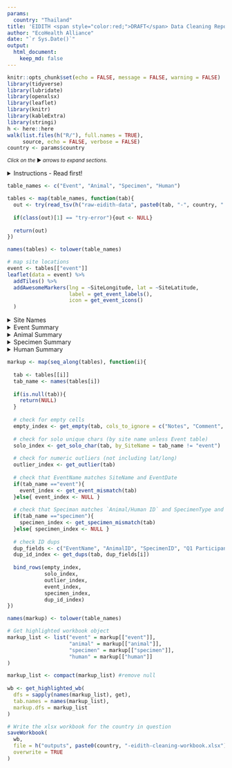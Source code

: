 ```yaml
---
params:
  country: "Thailand"
title: 'EIDITH <span style="color:red;">DRAFT</span> Data Cleaning Report: `r params$country`'
author: "EcoHealth Alliance"
date: "`r Sys.Date()`"
output:
  html_document:
    keep_md: false
---
```


```r
knitr::opts_chunk$set(echo = FALSE, message = FALSE, warning = FALSE)
library(tidyverse)
library(lubridate)
library(openxlsx)
library(leaflet) 
library(knitr)
library(kableExtra)
library(stringi)
h <- here::here
walk(list.files(h("R/"), full.names = TRUE),
     source, echo = FALSE, verbose = FALSE)
country <- params$country

```

<small>_Click on the_ ▶ _︎arrows to expand sections._</small>

<details>
<summary>Instructions - Read first!</summary>
**How to use these reports?**

Here are a few guidelines for using these reports to begin the data
cleaning process. These reports were compiled automatically and may help
identify data that are incorrect or require review. Please be aware data
must still be checked manually by a person familiar with the data who
can identify mistakes and make corrections.

Currently, the following tables are summarized: *Event, Animal, and
Specimen*. Human and module data are to be added. For each of the
existing tables, you may check your data through two mechanisms: the
summary in the html report and the associated tab in the Excel file.

**Html report:**

*Site Locations*: All of the sites your team has sampled are marked on
the map, color coded by concurrent sites (mouseover points to see site
names and concurrent site names). All of the independent sites are gray.
This map should be used to confirm the correct placement of all site
locations. For example, if you see a blue point that is far away from
the other blue points, you will need to check whether the GPS points are
accurate or if the concurrent site is mislabeled.

*Site Names*: Check all individual site names to confirm the spellings
are correct.

*Summary Tables:*

-   *Field*: refers to each column in the EIDITH table. The following
columns are not summarized in these tables: latitude/longitude,
notes/comments, event name, and ID fields.

-   *Values*: a summary of values that were entered into EIDITH

-   **Character fields** (e.g. Season) contain the unique text along
with the number of times each value was given.

-   Please confirm the **spelling** is correct and check
**whether any fields should be combined**. For example. if
you have the following interfaces: in house (1); IN HUMAN
DWELLING (43); in human dwelling (108), you know that the
correct interface is: “in human dwelling” (you can confirm
that on the EIDITH data entry app), so the other interfaces
need to be corrected. Note, if you collected data during
Year 1 or before the app was fully developed, you will have
more corrections to make.

-   Keep an eye out for **values that were only entered a few
times**. For example, if you have the following for
drinkingWaterShared: no (154); unknown (8); yes (2), you may
want to confirm that there were two events/sites that truly
have shared drinking water, or whether that was a mistake
and all of them should be no/unknown.

-   **Numeric and Date fields** (e.g. DurationDays) contain the
entire range for all values in that column (e.g. 2-27).

-   You are the best person to judge if that **range is
reasonable** for your sites/animals. For example, if in your
country/at your sites the only bats in the area are from two
species of large fruit bats (say the typical arm length for
both species is 140-160mm), and the range of the arm length
on the html table is 21-160mm, then you should compare the
EIDITH value of 21mm with your field data sheet to confirm
the correct length that was measured.   

-   **“All empty”** is written if a column has no values entered.
Please **confirm that it makes sense that you didn’t enter data
for that column**. For example, if you never had a sick animal
that you sampled, then it might make sense that the column for
“ClinicalSignsOther” is all empty. Whereas a column like
Country should never be all empty.

-   *Count\_empty:* this is the number of rows that do not have a
value for that column. In general, you will want to double check the
columns that have empty values to confirm whether you need to make
corrections. Counts with zeros in the numerator indicate no empty
values.

-   Sometimes it makes sense that you have mostly empty data. For
example:

-   If it says 165/165, then the values column will corroborate
that and say “all empty”.

-   If you only responded to one outbreak, count\_empty might
be 160/165, which means that only 5 outbreak events were
noted, which probably makes sense.

-   In other cases, empty values point to an error. For example,
if you have 2/165 empty from the Season column, you will need
to make corrections for those 2 rows that are empty their
Season.

**Excel file report:**

All of your data is listed in the Excel sheet (event, animal, specimens
etc are all separated by tabs). Please dig into these spreadsheets
beyond the checks below so you can get a good feel for the data and
**identify any issues that the automated check couldn’t find**. Also,
note that the automated check cannot determine whether a flag is
something that is correct or not, it can only indicate information that
you might want to double check.

There is a new column at the start of the
sheet called cleaning\_flags. This cell will have text in it and be
colored if the program identified something that needs to be checked in
that row. The text of the cleaning\_flags column will indicate what
issue needs to be checked and the column name (and column letter) that
needs to be checked in that row – be sure to check if the text is
wrapped by hitting the down arrow in the corner of the function bar (see
below) so you don’t miss any data to check.  
![](./media/image1.png){width="4in"
height="1.3in"}

In addition to noting the issues in the cleaning\_flags column, cells
with values that need to be checked are colored:

-   Bright green means it is a unique value.

-   On the event table, values are highlighted if they are unique
within the *entire* table. On all other tables, values are
highlighted if they are unique for the given *site name. *

-   A unique value may be fine (e.g., an independent site that was
only visited one time at the start of PREDICT 2), or it could
indicate a mistake (e.g. in Season if it is spelled “Dri”
instead of “Dry”).

-   While the system will pick up these misspellings, if you
spell it wrong multiple times it won’t show up as an issue
in the Excel file – though you should see it in the list of
unique values on the html file.

-   Gray means no value was entered in that row (it is empty):

-   Please check to confirm whether you have data for that row to
update EIDITH.

-   Note, that if all of the cells are empty data, it is not
highlighted here, but you can see that on the html sheet (where
it will say all empty).

-   The whole row is light green:

-   This means that there were notes given for this entry. **Always
check all notes**, in case you noted that something was recorded
incorrectly and needs to be changed.

-   Purple means there is a duplicate value for something that should be
unique (i.e., EventName, Animal\_ID, Specimen\_ID, ParticipantID)

-   Orange means that the event name does not match the site name and
date or that the specimen name does not match the indicated sample
type or medium (based on the original definitions at the launch of
the EIDITH App). If you were collecting samples before the naming
became standardized, you will notice many issues.

-   Please confirm with the field data that the specimen type and
medium are correct in EIDITH.

-   **DO NOT change specimen IDs to match the EIDITH format IF THE
TUBE STILL HAS THE ORIGINAL ID!** In this case, we will leave
the ID as it was given originally in order to be able to match
the samples with the metadata. If you note that the ID entered
into EIDITH is actually incorrect from what is written on the
tube in your freezers, then you can change it.

-   Yellow means that the value is a numeric outlier, defined as greater
than the 75th percentile + 2.5 \* inter-quartile range (IQR) or less
than the 25th percentile - 2.5 \* IQR.

-   To facilitate the cleaning please make use of the filter buttons

-   You can filter the cleaning\_flag column to remove the blanks
and see all of the rows with values that need to be checked

-   You can also filter each of the columns by color, so if you just
want to see the unique values, you can filter by bright green

**Making and submitting corrections:**

If you need to make a correction, you can edit the provided Excel sheet
using the following steps. See the example image below.

1.  In Excel, insert a column to the right of the data that needs to be
changed and give it the heading "change to:". Change the heading
text to red.

2.  Leave the original data as it is and enter what you want the data
changed to in the newly inserted column. Highlight the new values in
red also.

3.  If updating data that contains multiple values, in the "change to:"
column enter the values as they should appear once the updates are
complete. For example, if the Insect Vectors column currently shows
"mosquito; tick" and you want to add sand fly, enter "mosquito; sand
fly; tick" in the newly inserted column.

4.  Do the same for every column of data that needs changing.

5.  Do NOT delete any columns in the extracts.

6.  Save the file it as an .xls file to retain the formatting.

7.  Send the file to <technology@eidith.org> and CC your country liason
and <rostal@ecohealthalliance.org>. Indicate in the email which
sheets have changes.

![](./media/image3.png){width="4.5in"
height="3.8in"}  

</details>
```r
table_names <- c("Event", "Animal", "Specimen", "Human")

tables <- map(table_names, function(tab){
  out <- try(read_tsv(h("raw-eidith-data", paste0(tab, "-", country, ".tsv.gz")),  col_types = get(paste(tolower(tab), "specs", sep="_"))), silent=TRUE)
  
  if(class(out)[1] == "try-error"){out <- NULL}
  
  return(out)
})

names(tables) <- tolower(table_names)
```

```r
# map site locations 
event <- tables[["event"]]
leaflet(data = event) %>%
  addTiles() %>%
  addAwesomeMarkers(lng = ~SiteLongitude, lat = ~SiteLatitude, 
                    label = get_event_labels(),
                    icon = get_event_icons()
  )

```

<details>
<summary>Site Names</summary>
```r
event %>% 
  group_by(SiteName) %>%
  count() %>%
  ungroup() %>%
  mutate(SiteName = stri_join(SiteName, " (", n, ")")) %>%
  select(-n) %>%
  kable(format = "html", escape = FALSE) %>%
  kable_styling()

```
</details>

<details>
<summary>Event Summary</summary>
```r
create_unique_table(event, cols_to_ignore = c("EventName", "SiteName", "Notes", "Comment"))

```
</details>

<details>
<summary>Animal Summary</summary>
```r
animal <- tables[["animal"]]

# unique character values table
create_unique_table(animal,
                    cols_to_ignore = c("Notes", "Comment", "SiteName", "AnimalID", "EventName", "Taxa|Class|Order|Family|Genus|Species"))
```
</details>

<details>
<summary>Specimen Summary</summary>
```r
specimen <- tables[["specimen"]]

# unique character values table
create_unique_table(specimen,
                    cols_to_ignore = c("Notes", "Comment", "SiteName", "ID", "EventName", "Taxa|Class|Order|Family|Genus|Species"))
```
</details>

<details>
<summary>Human Summary</summary>
```r
human <- tables[["human"]]

# unique character values table
create_unique_table(human,
                    cols_to_ignore = c("Notes", "Comment", "SiteName", "EventName", "ParticipantID"))
```
</details>


```r
markup <- map(seq_along(tables), function(i){
  
  tab <- tables[[i]]
  tab_name <- names(tables[i])
  
  if(is.null(tab)){
    return(NULL)
  }
  
  # check for empty cells
  empty_index <- get_empty(tab, cols_to_ignore = c("Notes", "Comment", "Taxa|Class|Order|Family|Genus|Species", "humans only"))
  
  # check for solo unique chars (by site name unless Event table)
  solo_index <- get_solo_char(tab, by_SiteName = tab_name != "event") 
  
  # check for numeric outliers (not including lat/long)
  outlier_index <- get_outlier(tab)
  
  # check that EventName matches SiteName and EventDate
  if(tab_name =="event"){
    event_index <- get_event_mismatch(tab)
  }else{ event_index <- NULL }
  
  # check that Speciman matches `Animal/Human ID` and SpecimenType and Media
  if(tab_name =="specimen"){
    specimen_index <- get_specimen_mismatch(tab)
  }else{ specimen_index <- NULL }
  
  # check ID dups 
  dup_fields <- c("EventName", "AnimalID", "SpecimenID", "Q1 ParticipantID")
  dup_id_index <- get_dups(tab, dup_fields[i])
  
  bind_rows(empty_index,
            solo_index, 
            outlier_index,
            event_index,
            specimen_index,
            dup_id_index)
})

names(markup) <- tolower(table_names)
```


```r

# Get highlighted workbook object
markup_list <- list("event" = markup[["event"]], 
                    "animal" = markup[["animal"]], 
                    "specimen" = markup[["specimen"]],
                    "human" = markup[["human"]]
)

markup_list <- compact(markup_list) #remove null
  
wb <- get_highlighted_wb(
  dfs = sapply(names(markup_list), get),
  tab.names = names(markup_list),
  markup.dfs = markup_list
)

```

```r
# Write the xlsx workbook for the country in question
saveWorkbook(
  wb,
  file = h("outputs", paste0(country, "-eidith-cleaning-workbook.xlsx")),
  overwrite = TRUE
)
```
